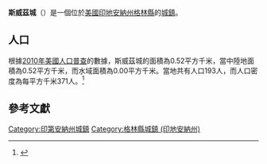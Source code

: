 {{noteTA
|G1=USState
|G2=地名
|G3=Unit
}}
{{Infobox settlement
|name            = 斯威茲城
|native_name = Switz City
|settlement_type          = [[鎮|城鎮]]
|image_skyline            = Switz City, Indiana.jpg
|imagesize                = 250px
|image_map                = Greene County Indiana Incorporated and Unincorporated areas Switz City Highlighted 1874582.svg
|mapsize                  = 250px
|subdivision_type         = [[世界政區索引|國家]]
|subdivision_type1        = [[美国州份|州份]]
|subdivision_type2        = [[印地安納州行政區劃|縣]]
|subdivision_name         = [[美国|美国]]
|subdivision_name1        = [[印地安納州|印地安納州]]
|subdivision_name2        = [[格林縣_(印地安納州)|格林縣]]
|elevation_ft             = 620
|elevation_m              = 189
|timezone                 = [[北美东部时区|CST]]
|area_total_km2           = 0.52
|area_land_km2            = 0.52
|area_water_km2           = 0.00
|area_total_sq_mi         = 
|area_land_sq_mi          = 
|area_water_sq_mi         = 
|population_as_of         = [[2010年美國人口普查|2010]]
|population_footnotes     = 
|population_total         = 193
|population_density_km2   = auto
|population_density_sq_mi = auto
|utc_offset               = -5
|coordinates              = {{coord|39|02|03|N|87|03|16|W|display=inline,title}}
| coor_pinpoint           = 
| coordinates_footnotes   = 
|timezone_DST             = EDT
|utc_offset_DST           = -4
|postal_code_type         = [[美國郵區編號|郵區編號]]
|postal_code              = 47465
|area_code                = {{link-en|电话区号812|Area code 812|812}}
|blank_name = [[地名信息系统|GNIS ID]]
|blank_info = 444502<ref name="GNIS">{{cite gnis|444502|Switz City}}</ref>
}}
'''斯威茲城'''（{{lang-en|Switz City}}）是一個位於[[美國|美國]][[印地安納州|印地安納州]][[格林縣_(印地安納州)|格林縣]]的[[鎮|城鎮]]。

== 人口 ==
根據[[2010年美國人口普查|2010年美國人口普查]]的數據，斯威茲城的面積為0.52平方千米，當中陸地面積為0.52平方千米，而水域面積為0.00平方千米。當地共有人口193人，而人口密度為每平方千米371人。<ref name="GR8">{{cite web|url=http://factfinder2.census.gov|publisher=[[美国人口调查局|美国人口调查局]]|accessdate=2011-05-14|title=American FactFinder|archive-date=2013-09-11|archive-url=https://web.archive.org/web/20130911234518/http://factfinder2.census.gov/|dead-url=no}}</ref>

== 參考文獻 ==
{{reflist}}
{{格林縣 (印地安納州)}}
{{Indiana-geo-stub}}
{{DEFAULTSORT:Switz City, Indiana}}
[[Category:印第安納州城鎮|Category:印第安納州城鎮]]
[[Category:格林縣城鎮_(印地安納州)|Category:格林縣城鎮 (印地安納州)]]